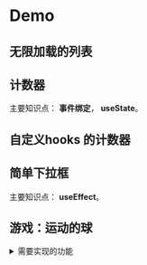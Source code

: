 
# Demo
## 无限加载的列表
<InfiniteListDemo />

## 计数器
主要知识点： **事件绑定**， **useState**。

<CountDemo />

## 自定义hooks 的计数器
<CountSplitLogicDemo />

## 简单下拉框
主要知识点： **useEffect**。
<SimpleSelectDemo />

## 游戏：运动的球
<BallGame />


<details>
  <summary>需要实现的功能</summary>
  <ol>
    <li>能控制球的运动和暂停。</li>
    <li>暂停时，可以修改球的位置，运动方向和速度。</li>
    <li>球碰到边界后，会弹回来。速度不变，方向变反。</li>
    <li>一共有三条命。碰到四面的边界，命减1。命的值为0时，游戏结束。</li>
    <li>游戏结束后，可以重新开始游戏。</li>
    <li>不同的命的球的颜色不同。三条命时，为绿色，两条命时，为黄色，一条命时，为红色。</li>
  </ol>
</details>
